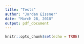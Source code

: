```yaml
---
title: "Tests"
author: "Jordan Eissner"
date: "March 28, 2018"
output: pdf_document
---
```


```r
knitr::opts_chunk$set(echo = TRUE)
```


